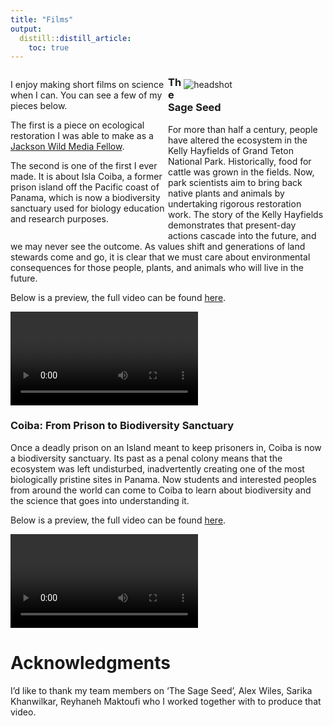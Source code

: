 ```yaml
---
title: "Films"
output:
  distill::distill_article:
    toc: true
---
```


<style>
  .column-left{
    float: left;         
    width: 50%;
  }
  
  .column-right{
    float: right;         
    width: 45%;
    text-align: left;
  }
  
  .me{
  max-width: 100%;
}

</style>
 
<div class="container">
<div class="row">
<div class="column-left">
 
 I enjoy making short films on science when I can. You can see a few of my pieces below. 
 
 The first is a piece on ecological restoration I was able to make as a [Jackson Wild Media Fellow](https://www.jacksonwild.org/2019-media-lab-fellows.html). 
 
 The second is one of the first I ever made. It is about Isla Coiba, a former prison island off the Pacific coast of Panama, which is now a biodiversity sanctuary used for biology education and research purposes.
</div>

<div class="column-right"> 
<img src="images/me-with-cam-long.JPG" alt="headshot" class="me">
 
</div>
</div>
</div>
 
<div class="container"> 
### The Sage Seed
 
For more than half a century, people have altered the ecosystem in the Kelly Hayfields of Grand
Teton National Park. Historically, food for cattle was grown in the fields. Now, park scientists
aim to bring back native plants and animals by undertaking rigorous restoration work. The story
of the Kelly Hayfields demonstrates that present-day actions cascade into the future, and we
may never see the outcome. As values shift and generations of land stewards come and go, it is
clear that we must care about environmental consequences for those people, plants, and
animals who will live in the future. 

Below is a preview, the full video can be found [here](https://vimeo.com/363666875/6b37526a61).
 

<style>
  .vid{
  max-width: 100%;
}
</style>

<video class = "vid" controls>
  <source src="images/The Sage Seed short.mp4" type="video/mp4">
</video>

### Coiba: From Prison to Biodiversity Sanctuary 

Once a deadly prison on an Island meant to keep prisoners in, Coiba is now a biodiversity sanctuary. Its past as a penal colony means that the ecosystem was left undisturbed, inadvertently creating one of the most biologically pristine sites in Panama. Now students and interested peoples from around the world can come to Coiba to learn about biodiversity and the science that goes into understanding it. 

Below is a preview, the full video can be found [here](https://www.youtube.com/watch?v=Pl11OsmO0C0).  

<video class = "vid" controls>
  <source src="images/coiba-short.mp4" type="video/mp4">
</video>
</div>



# Acknowledgments {.appendix}

I'd like to thank my team members on 'The Sage Seed', Alex Wiles, Sarika Khanwilkar, Reyhaneh Maktoufi who I worked together with to produce that video.